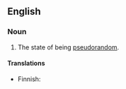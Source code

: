 ==English==

===Noun===
{{en-noun|-}}

# The state of being [[pseudorandom]].

====Translations====
{{top}}
* Finnish: {{t|fi|näennäissatunnaisuus}}
{{mid}}
{{bottom}}